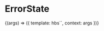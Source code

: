 
<Meta title="Components/ErrorState" />

# ErrorState

<Canvas>
  <Story
    name="Basic"
    argTypes={{
      allowLogin: {
        defaultValue: true,
        control: {
          type: 'boolean'
        }
      },
      status: {
        defaultValue: '403',
        control: {
          type: 'select',
          options: [
            '404',
            '403',
            '500'
          ]
        }
      }
    }}
  >{(args) => ({
    template: hbs`<ErrorState
      @allowLogin={{allowLogin}}
      @error={{hash status=status}}
    />`,
    context: args
  })}
  </Story>
</Canvas>
